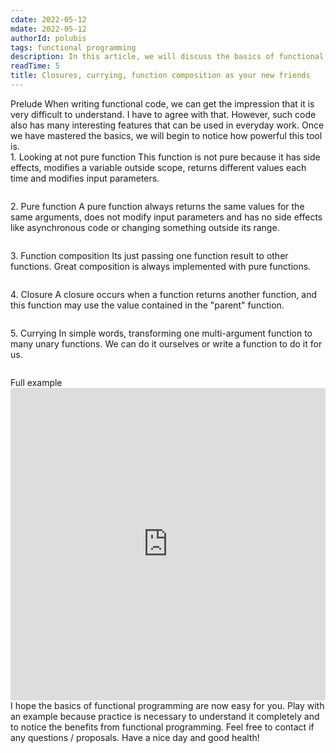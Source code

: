 ```yaml
---
cdate: 2022-05-12
mdate: 2022-05-12
authorId: polubis
tags: functional programming
description: In this article, we will discuss the basics of functional programming. You will learn what is pure function, composition, the currying technique and the closure mechanism.
readTime: 5
title: Closures, currying, function composition as your new friends
---
```


<Section>
  <XL>Prelude</XL>
  <M>
    When writing functional code, we can get the impression that it is very
    difficult to understand. I have to agree with that. However, such code also
    has many interesting features that can be used in everyday work. Once we
    have mastered the basics, we will begin to notice how powerful this tool is.
  </M>
</Section>

<Section>
  <XL>1. Looking at not pure function</XL>
  <M>
    This function is not pure because it has side effects, modifies a variable
    outside scope, returns different values ​​each time and modifies input
    parameters.
  </M>
  <Code description="Not a pure function">
    <deckgo-highlight-code src="https://raw.githubusercontent.com/polubis/Closures-currying-function-composition-as-your-new-friends/main/src/snippets/notPureFunction.ts"></deckgo-highlight-code>
  </Code>
</Section>

<Section>
  <XL>2. Pure function</XL>
  <M>
    A pure function always returns the same values ​​for the same arguments,
    does not modify input parameters and has no side effects like asynchronous
    code or changing something outside its range.
  </M>
  <Code description="Easier life with pure function">
    <deckgo-highlight-code src="https://raw.githubusercontent.com/polubis/Closures-currying-function-composition-as-your-new-friends/main/src/snippets/pureFunction.ts"></deckgo-highlight-code>
  </Code>
</Section>

<Section>
  <XL>3. Function composition</XL>
  <M>
    Its just passing one function result to other functions. Great composition
    is always implemented with pure functions.
  </M>
  <Code description="Create functionalities and read them like a book">
    <deckgo-highlight-code src="https://raw.githubusercontent.com/polubis/Closures-currying-function-composition-as-your-new-friends/main/src/snippets/composition.ts"></deckgo-highlight-code>
  </Code>
</Section>

<Section>
  <XL>4. Closure</XL>
  <M>
    A closure occurs when a function returns another function, and this function
    may use the value contained in the "parent" function.
  </M>
  <Code
    description={`"I will remember your value and will not let anyone else read it" - Mr Closure`}
  >
    <deckgo-highlight-code src="https://raw.githubusercontent.com/polubis/Closures-currying-function-composition-as-your-new-friends/main/src/snippets/closure.ts"></deckgo-highlight-code>
  </Code>
</Section>

<Section>
  <XL>5. Currying</XL>
  <M>
    In simple words, transforming one multi-argument function to many unary
    functions. We can do it ourselves or write a function to do it for us.
  </M>
  <Code description="From fn(a,b) to fn(a)(b)">
    <deckgo-highlight-code src="https://raw.githubusercontent.com/polubis/Closures-currying-function-composition-as-your-new-friends/main/src/snippets/currying.ts"></deckgo-highlight-code>
  </Code>
</Section>

<Section>
  <XL>Full example</XL>
  <iframe
    src="https://codesandbox.io/embed/beautiful-cannon-v4kdzk?fontsize=14&hidenavigation=1&theme=dark"
    style="width:100%; height:500px; border:0; border-radius: 4px; overflow:hidden;"
    title="beautiful-cannon-v4kdzk"
    allow="accelerometer; ambient-light-sensor; camera; encrypted-media; geolocation; gyroscope; hid; microphone; midi; payment; usb; vr; xr-spatial-tracking"
    sandbox="allow-forms allow-modals allow-popups allow-presentation allow-same-origin allow-scripts"
  ></iframe>
</Section>

<Summary>
  <M>
    I hope the basics of functional programming are now easy for you. Play with
    an example because practice is necessary to understand it completely and to
    notice the benefits from functional programming.
  </M>
  <M>
    Feel free to contact if any questions / proposals. Have a nice day and good
    health!
  </M>
</Summary>
